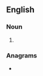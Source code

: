==English==

===Noun===
{{head|en|noun form}}

# {{plural of|nonmetal|lang=en}}

===Anagrams===
* {{anagrams|en|a=aelmnnost|lemon ants}}